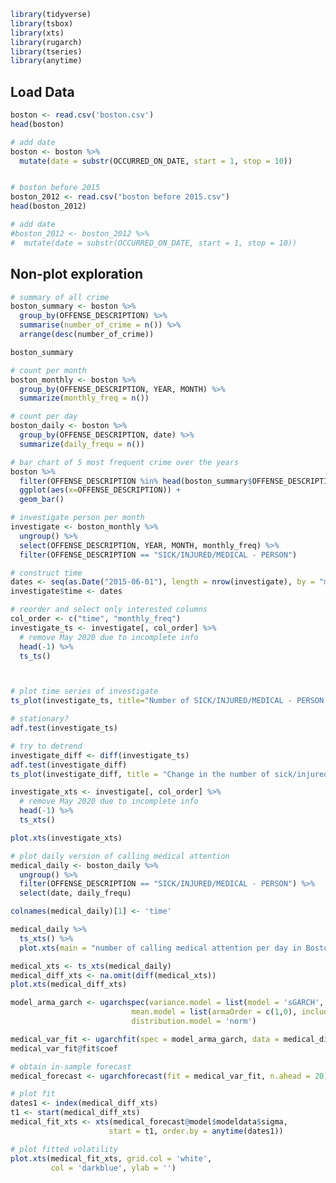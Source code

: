 ```r
library(tidyverse)
library(tsbox)
library(xts)
library(rugarch)
library(tseries)
library(anytime)
```

## Load Data
```r
boston <- read.csv('boston.csv')
head(boston)

# add date
boston <- boston %>%
  mutate(date = substr(OCCURRED_ON_DATE, start = 1, stop = 10))


# boston before 2015
boston_2012 <- read.csv("boston before 2015.csv")
head(boston_2012)

# add date
#boston_2012 <- boston_2012 %>%
#  mutate(date = substr(OCCURRED_ON_DATE, start = 1, stop = 10))
```

## Non-plot exploration
```r
# summary of all crime
boston_summary <- boston %>%
  group_by(OFFENSE_DESCRIPTION) %>%
  summarise(number_of_crime = n()) %>%
  arrange(desc(number_of_crime))

boston_summary

# count per month
boston_monthly <- boston %>%
  group_by(OFFENSE_DESCRIPTION, YEAR, MONTH) %>%
  summarize(monthly_freq = n())

# count per day
boston_daily <- boston %>%
  group_by(OFFENSE_DESCRIPTION, date) %>%
  summarize(daily_frequ = n())

```


```r
# bar chart of 5 most frequent crime over the years
boston %>%
  filter(OFFENSE_DESCRIPTION %in% head(boston_summary$OFFENSE_DESCRIPTION, 5)) %>%
  ggplot(aes(x=OFFENSE_DESCRIPTION)) +
  geom_bar()

# investigate person per month
investigate <- boston_monthly %>%
  ungroup() %>%
  select(OFFENSE_DESCRIPTION, YEAR, MONTH, monthly_freq) %>%
  filter(OFFENSE_DESCRIPTION == "SICK/INJURED/MEDICAL - PERSON")

# construct time
dates <- seq(as.Date("2015-06-01"), length = nrow(investigate), by = "months")
investigate$time <- dates

# reorder and select only interested columns
col_order <- c("time", "monthly_freq")
investigate_ts <- investigate[, col_order] %>%
  # remove May 2020 due to incomplete info
  head(-1) %>%
  ts_ts() 



# plot time series of investigate
ts_plot(investigate_ts, title="Number of SICK/INJURED/MEDICAL - PERSON cases per month in Boston")

# stationary?
adf.test(investigate_ts)

# try to detrend
investigate_diff <- diff(investigate_ts)
adf.test(investigate_diff)
ts_plot(investigate_diff, title = "Change in the number of sick/injured person cases per month in Boston")

investigate_xts <- investigate[, col_order] %>%
  # remove May 2020 due to incomplete info
  head(-1) %>%
  ts_xts() 

plot.xts(investigate_xts)

# plot daily version of calling medical attention
medical_daily <- boston_daily %>%
  ungroup() %>%
  filter(OFFENSE_DESCRIPTION == "SICK/INJURED/MEDICAL - PERSON") %>%
  select(date, daily_frequ)

colnames(medical_daily)[1] <- 'time'

medical_daily %>%
  ts_xts() %>%
  plot.xts(main = "number of calling medical attention per day in Boston")
```

```r
medical_xts <- ts_xts(medical_daily)
medical_diff_xts <- na.omit(diff(medical_xts))
plot.xts(medical_diff_xts)

model_arma_garch <- ugarchspec(variance.model = list(model = 'sGARCH', garchOrder = c(1,1)),
                           mean.model = list(armaOrder = c(1,0), include.mean = TRUE),
                           distribution.model = 'norm')

medical_var_fit <- ugarchfit(spec = model_arma_garch, data = medical_diff_xts)
medical_var_fit@fit$coef

# obtain in-sample forecast
medical_forecast <- ugarchforecast(fit = medical_var_fit, n.ahead = 20)

# plot fit
dates1 <- index(medical_diff_xts)
t1 <- start(medical_diff_xts)
medical_fit_xts <- xts(medical_forecast@model$modeldata$sigma, 
                      start = t1, order.by = anytime(dates1))

# plot fitted volatility
plot.xts(medical_fit_xts, grid.col = 'white',
         col = 'darkblue', ylab = '')
```
